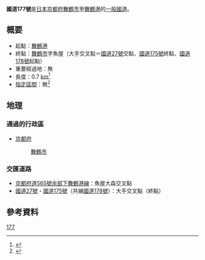 {{Infobox_road
|highway_name      = 國道177號
|marker_image      = [[FILE:Japanese_National_Route_Sign_0177.svg|100px]]
|length_km    	   = 0.7
|starting_terminus = [[京都府|京都府]][[舞鶴市|舞鶴市]][[舞鶴港|舞鶴港]]
|ending_terminus   = 京都府舞鶴市字魚屋
|system            = [[一般國道|一般國道]]
|junction          = [[FILE:Japanese_National_Route_Sign_0027.svg|24px]][[國道27號|國道27號]]<br />[[FILE:Japanese_National_Route_Sign_0175.svg|24px]][[國道175號|國道175號]]
}}
'''國道177號'''是[[日本|日本]][[京都府|京都府]][[舞鶴市|舞鶴市]]至[[舞鶴港|舞鶴港]]的[[一般國道|一般國道]]。
== 概要 ==
* 起點：[[舞鶴港|舞鶴港]]
* 終點：[[舞鶴市|舞鶴市]]字魚屋（大手交叉點＝[[國道27號|國道27號]]交點、[[國道175號|國道175號]]終點、[[國道178號|國道178號]]起點）
* 重要經過地：無
* 長度：0.7 [[km|km]]<ref>{{Cite web|format=PDF|url=http://www.mlit.go.jp/road/ir/ir-data/tokei-nen/2012/pdf/dgenkyou26.pdf|title=表26 一般國道路線別、都道府縣別道路現況|page=10|work=道路統計年報2012|publisher=[[國土交通省|國土交通省]][[道路局|道路局]]|accessdate=2013-02-21|deadurl=yes|archiveurl=https://web.archive.org/web/20130310090824/http://www.mlit.go.jp/road/ir/ir-data/tokei-nen/2012/pdf/dgenkyou26.pdf|archivedate=2013-03-10}}</ref>
* [[指定區間|指定區間]]：無<ref>{{Cite web|url=http://law.e-gov.go.jp/htmldata/S33/S33SE164.html|title=一般國道指定區間之政令（昭和33年6月2日政令第164號）|work=法令データ提供システム|publisher=[[總務省|總務省]][[行政管理局|行政管理局]]|accessdate=2012-11-08|archive-url=https://web.archive.org/web/20080207065612/http://law.e-gov.go.jp/htmldata/S33/S33SE164.html|archive-date=2008-02-07|dead-url=yes}}</ref>
== 地理 ==
=== 通過的行政區 ===
* [[京都府|京都府]]
*: [[舞鶴市|舞鶴市]]

=== 交匯道路 ===
* [[京都府道565號余部下舞鶴港線|京都府道565號余部下舞鶴港線]]：魚屋大森交叉點
* [[國道27號|國道27號]]・[[國道175號|國道175號]]（共線[[國道178號|國道178號]]）：大手交叉點（終點）

== 參考資料 ==
{{Reflist}}
{{日本一般國道列表}}
{{DEFAULTSORT:Kokudo177}}
[[分類:日本國道|177]]